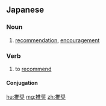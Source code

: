 ==Japanese==
{{ja-kanjitab|すい|しょう|yomi=on}}

===Noun===
{{ja-noun|すいしょう}}

# [[recommendation]], [[encouragement]]

===Verb===
{{ja-verb-suru|すいしょう}}

# to [[recommend]]

====Conjugation====
{{ja-suru|すいしょう}}

[[hu:推奨]]
[[mg:推奨]]
[[zh:推奨]]